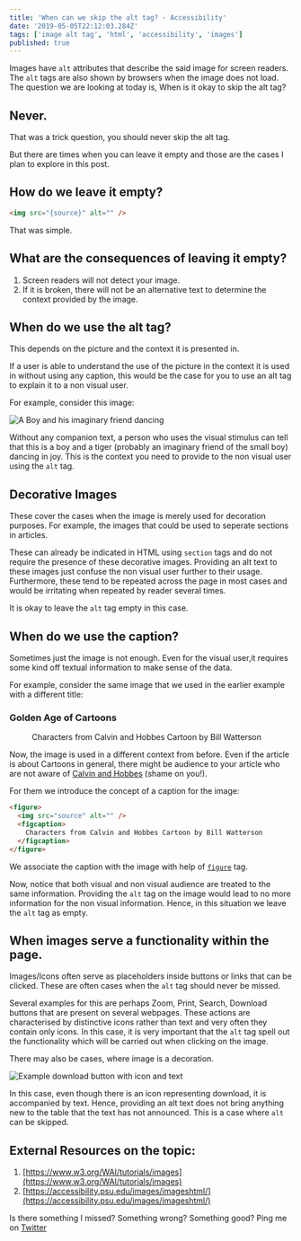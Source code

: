 ```yaml
---
title: 'When can we skip the alt tag? - Accessibility'
date: '2019-05-05T22:12:03.284Z'
tags: ['image alt tag', 'html', 'accessibility', 'images']
published: true
---
```



Images have `alt` attributes that describe the said image for screen readers. The `alt` tags are also shown by browsers when the image does not load. The question we are looking at today is, When is it okay to skip the alt tag?

## Never.

That was a trick question, you should never skip the alt tag.

But there are times when you can leave it empty and those are the cases I plan to explore in this post.

## How do we leave it empty?

```html
<img src="{source}" alt="" />
```

That was simple.

## What are the consequences of leaving it empty?

1. Screen readers will not detect your image.
2. If it is broken, there will not be an alternative text to determine the context provided by the image.

## When do we use the alt tag?

This depends on the picture and the context it is presented in.

If a user is able to understand the use of the picture in the context it is used in without using any caption, this would be the case for you to use an alt tag to explain it to a non visual user.

For example, consider this image:

![A Boy and his imaginary friend dancing](./when-to-skip-alt/calvin-and-hobbes.gif)

Without any companion text, a person who uses the visual stimulus can tell that this is a boy and a tiger (probably an imaginary friend of the small boy) dancing in joy. This is the context you need to provide to the non visual user using the `alt` tag.

## Decorative Images

These cover the cases when the image is merely used for decoration purposes. For example, the images that could be used to seperate sections in articles.

These can already be indicated in HTML using `section` tags and do not require the presence of these decorative images. Providing an alt text to these images just confuse the non visual user further to their usage. Furthermore, these tend to be repeated across the page in most cases and would be irritating when repeated by reader several times.

It is okay to leave the `alt` tag empty in this case.

## When do we use the caption?

Sometimes just the image is not enough. Even for the visual user,it requires some kind off textual information to make sense of the data.

For example, consider the same image that we used in the earlier example with a different title:

<div style={{ backgroundColor: '#fcfbeb', padding: '1.2rem 1rem' }}>
  <h3 style={{ margin: 0 }}>Golden Age of Cartoons</h3>
  <figure>
    <img src={calvinHobbes} alt="" />
    <figcaption>
      Characters from Calvin and Hobbes Cartoon by Bill Watterson
    </figcaption>
  </figure>
</div>

Now, the image is used in a different context from before. Even if the article is about Cartoons in general, there might be audience to your article who are not aware of [Calvin and Hobbes](https://en.wikipedia.org/wiki/Calvin_and_Hobbes) (shame on you!).

For them we introduce the concept of a caption for the image:

```html
<figure>
  <img src="source" alt="" />
  <figcaption>
    Characters from Calvin and Hobbes Cartoon by Bill Watterson
  </figcaption>
</figure>
```

We associate the caption with the image with help of [`figure`](https://developer.mozilla.org/en-US/docs/Web/HTML/Element/figure) tag.

Now, notice that both visual and non visual audience are treated to the same information. Providing the `alt` tag on the image would lead to no more information for the non visual information. Hence, in this situation we leave the `alt` tag as empty.

## When images serve a functionality within the page.

Images/Icons often serve as placeholders inside buttons or links that can be clicked. These are often cases when the `alt` tag should never be missed.

Several examples for this are perhaps Zoom, Print, Search, Download buttons that are present on several webpages. These actions are characterised by distinctive icons rather than text and very often they contain only icons. In this case, it is very important that the `alt` tag spell out the functionality which will be carried out when clicking on the image.

There may also be cases, where image is a decoration.

![Example download button with icon and text](https://encrypted-tbn0.gstatic.com/images?q=tbn:ANd9GcSPvRbTTNPUnqQsWvtYHySO7iYRymAgGz_G8dbInXwzhmh_p6pN)

In this case, even though there is an icon representing download, it is accompanied by text. Hence, providing an alt text does not bring anything new to the table that the text has not announced. This is a case where `alt` can be skipped.

## External Resources on the topic:

1. [https://www.w3.org/WAI/tutorials/images](https://www.w3.org/WAI/tutorials/images)
2. [https://accessibility.psu.edu/images/imageshtml/](https://accessibility.psu.edu/images/imageshtml/)

Is there something I missed? Something wrong? Something good? Ping me on [Twitter](https://twitter.com/agneymenon)
